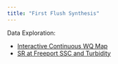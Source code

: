 ```yaml
---
title: "First Flush Synthesis"
---
```


Data Exploration:

* [Interactive Continuous WQ Map](code/analysis/cont_wq_maps.qmd)
* [SR at Freeport SSC and Turbidity](code/analysis/sac_fpt_ssc_turbidity.qmd)
